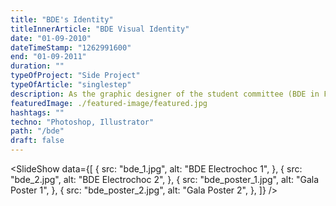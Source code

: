 ```yaml
---
title: "BDE's Identity"
titleInnerArticle: "BDE Visual Identity"
date: "01-09-2010"
dateTimeStamp: "1262991600"
end: "01-09-2011"
duration: ""
typeOfProject: "Side Project"
typeOfArticle: "singlestep"
description: As the graphic designer of the student committee (BDE in French), I created the visual identity of our student group.<br>Throughout the year, I organised student events as well as promoting them.<br><br><b>Key outputs:</b><ul><li>10k flyers printed.</li><li>15 different posters created.</li><li>Organisation of the Blue Moon Party (more than 3000 participants).</li></ul>
featuredImage: ./featured-image/featured.jpg
hashtags: ""
techno: "Photoshop, Illustrator"
path: "/bde"
draft: false
---
```


<SlideShow data={[
        {
            src: "bde_1.jpg",
            alt: "BDE Electrochoc 1",
        },
        {
            src: "bde_2.jpg",
            alt: "BDE Electrochoc 2",
        },
        {
            src: "bde_poster_1.jpg",
            alt: "Gala Poster 1",
        },
        {
            src: "bde_poster_2.jpg",
            alt: "Gala Poster 2",
        },
    ]} />
